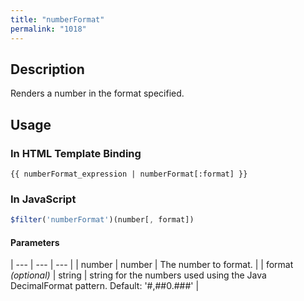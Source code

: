 ```yaml
---
title: "numberFormat"
permalink: "1018"
---
```


## Description

Renders a number in the format specified.

## Usage

### In HTML Template Binding

```
{{ numberFormat_expression | numberFormat[:format] }}
```

### In JavaScript

```js
$filter('numberFormat')(number[, format])
```

#### Parameters

| --- | --- | --- |
| number | number | The number to format. |
| format *(optional)* | string | string for the numbers used using the Java DecimalFormat pattern. Default: '#,##0.###' |